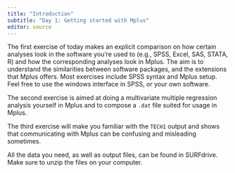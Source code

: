 ```yaml
---
title: "Introduction"
subtitle: "Day 1: Getting started with Mplus"
editor: source
---
```


The first exercise of today makes an explicit comparison on how certain analyses look in the software you’re used to (e.g., SPSS, Excel, SAS, STATA, R) and how the corresponding analyses look in Mplus. The aim is to understand the similarities between software packages, and the extensions that Mplus offers. Most exercises include SPSS syntax and Mplus setup. Feel free to use the windows interface in SPSS, or your own software.     

The second exercise is aimed at doing a multivariate multiple regression analysis yourself in Mplus and to compose a `.dat` file suited for usage in Mplus.    

The third exercise will make you familiar with the `TECH1` output and shows that communicating with Mplus can be confusing and misleading sometimes.    

All the data you need, as well as output files, can be found in SURFdrive. Make sure to unzip the files on your computer. 
